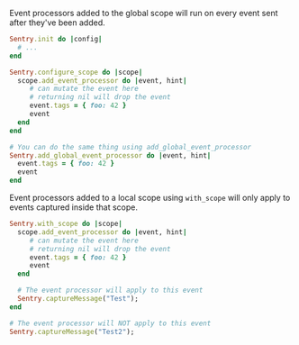 Event processors added to the global scope will run on every event sent after they've been added.

```ruby
Sentry.init do |config|
  # ...
end

Sentry.configure_scope do |scope|
  scope.add_event_processor do |event, hint|
     # can mutate the event here
     # returning nil will drop the event
     event.tags = { foo: 42 }
     event
  end
end

# You can do the same thing using add_global_event_processor
Sentry.add_global_event_processor do |event, hint|
  event.tags = { foo: 42 }
  event
end
```

Event processors added to a local scope using `with_scope` will only apply to events captured inside that scope.

```ruby
Sentry.with_scope do |scope|
  scope.add_event_processor do |event, hint|
     # can mutate the event here
     # returning nil will drop the event
     event.tags = { foo: 42 }
     event
  end

  # The event processor will apply to this event
  Sentry.captureMessage("Test");
end

# The event processor will NOT apply to this event
Sentry.captureMessage("Test2");
```
